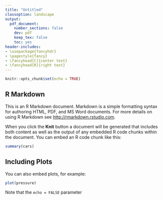 ```yaml
---
title: "Untitled"
classoption: landscape
output: 
  pdf_document:
    number_sections: false
    dev: pdf
    keep_tex: false
    toc: yes
header-includes:
- \usepackage{fancyhdr}
- \pagestyle{fancy}
- \fancyhead[C]{center text}
- \fancyhead[R]{right text}
---
```


```r
knitr::opts_chunk$set(echo = TRUE)
```

## R Markdown

This is an R Markdown document. Markdown is a simple formatting syntax for authoring HTML, PDF, and MS Word documents. For more details on using R Markdown see <http://rmarkdown.rstudio.com>.

When you click the **Knit** button a document will be generated that includes both content as well as the output of any embedded R code chunks within the document. You can embed an R code chunk like this:

```r
summary(cars)
```

## Including Plots

You can also embed plots, for example:

```r
plot(pressure)
```

Note that the `echo = FALSE` parameter


